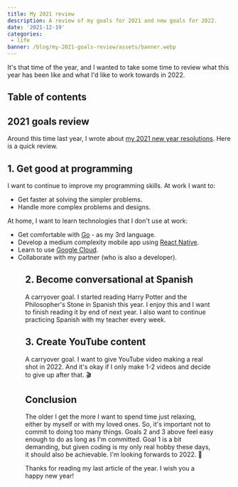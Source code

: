 ```yaml
---
title: My 2021 review
description: A review of my goals for 2021 and new goals for 2022.
date: '2021-12-19'
categories:
 - life
banner: /blog/my-2021-goals-review/assets/banner.webp
---
```


It's that time of the year, and I wanted to take some time to review what this
year has been like and what I'd like to work towards in 2022.

<!--more-->

## Table of contents

## 2021 goals review

Around this time last year, I wrote about
[my 2021 new year resolutions](/blog/my-2021-new-year-resolutions/). Here is a
quick review.

<Table
 columns={[
  { name: 'Resolution', key: 'res' },
  { name: 'Status', key: 'status' },
  { name: 'Comment', key: 'comment' }
 ]}
 rows={[
  {
   res: 'Get healthier',
   status: 'Fail',
   comment: `I was depressed for most of the first half of this year. In the 2nd
  half of the year, I felt a lot of stress and anxiety. I injured my back again
  during a holiday and had to cut back on excercise. I've also gained about
  eight kilos in the last year, mostly from eating fast food.`
  },
  {
   res: 'Speed up at programming',
   status: 'Pass',
   comment: `I've got significantly faster at coding. I also completed a couple of
  designs at work that have boosted my self-confidence.`
  },
  {
   res: 'Become conversational at Spanish',
   status: 'Fail',
   comment: `I've improved a lot and can hold a conversation with my Spanish
  teacher. However, I don't yet have sufficient vocabulary / grammar to converse
  easily with others.`
  },
  {
   res: 'Create more content',
   status: 'Pass',
   comment: `I wrote seven new blog articles this year. I'm fairly happy with my
  progress.`
  },
  {
   res: 'Search for a life partner',
   status: 'Pass',
   comment: `As impossible as this goal felt at the start of 2021, I fell in love with
  an amazing woman. My raison d'être. I'm happy.`
  }
 ]}
/>

## 1. Get good at programming

I want to continue to improve my programming skills. At work I want to:

- Get faster at solving the simpler problems.
- Handle more complex problems and designs.

At home, I want to learn technologies that I don't use at work:

- Get comfortable with [Go](https://go.dev/) - as my 3rd language.
- Develop a medium complexity mobile app using
  [React Native](https://reactnative.dev/).
- Learn to use [Google Cloud](https://cloud.google.com/).
- Collaborate with my partner (who is also a developer).

<Figure
 src="/blog/my-2021-goals-review/assets/gopher.png"
 caption="The Go Gopher"
 size="s"
/>

## 2. Become conversational at Spanish

A carryover goal. I started reading Harry Potter and the Philosopher's Stone in
Spanish this year. I enjoy this and I want to finish reading it by end of next
year. I also want to continue practicing Spanish with my teacher every week.

## 3. Create YouTube content

A carryover goal. I want to give YouTube video making a real shot in 2022. And
it's okay if I only make 1-2 videos and decide to give up after that. 🎬

## Conclusion

The older I get the more I want to spend time just relaxing, either by myself or
with my loved ones. So, it's important not to commit to doing too many things.
Goals 2 and 3 above feel easy enough to do as long as I'm committed. Goal 1 is a
bit demanding, but given coding is my only real hobby these days, it should also
be achievable. I'm looking forwards to 2022. 🥳

Thanks for reading my last article of the year. I wish you a happy new year!
